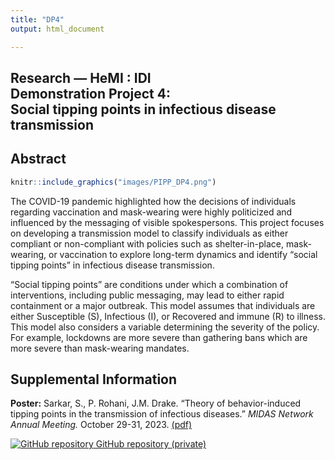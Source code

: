 ```yaml
---
title: "DP4"
output: html_document

---
```

<!-- BANNER --> 
</div> <!-- container-fluid main-container -->
<div class="jumbotron homepagebanner jumbotron-fluid">
<div class="container">
## **Research --- HeMI : IDI**<br>Demonstration Project 4:<br>Social tipping points in infectious disease transmission {.lead .tagline}
</div> <!--end container-->
</div> <!--end jumbotron-->

<!-- MAIN CONTENT --> 
<div class="container-fluid main-container">

<!-- <p id="disclaimer"></p> -->

## Abstract

```r
knitr::include_graphics("images/PIPP_DP4.png")
```
The COVID-19 pandemic highlighted how the decisions of individuals regarding vaccination and mask-wearing were highly politicized and influenced by the messaging of visible spokespersons. This project focuses on developing a transmission model to classify individuals as either compliant or non-compliant with policies such as shelter-in-place, mask-wearing, or vaccination to explore long-term dynamics and identify “social tipping points” in infectious disease transmission. 

"Social tipping points" are conditions under which a combination of interventions, including public messaging, may lead to either rapid containment or a major outbreak. This model assumes that individuals are either Susceptible (S), Infectious (I), or Recovered and immune (R)  to illness. This model also considers a variable determining the severity of the policy. For example, lockdowns are more severe than gathering bans which are more severe than mask-wearing mandates. 

<!--
```r
knitr::include_url("DP4_summary.html")
```
<script>iFrameResize({ log: false }, '#DP4')</script>
-->

## Supplemental Information


<div class="container-frames">

<!--
<p>Preprint:<br>
  <a href="https://github.com/CEIDatUGA/covid-university-reopening/raw/master/manuscript.pdf" target="_blank">
  Demonstration Project 4: Social tipping points in infectious disease transmission</a> (pdf)
</p>
-->

<p>**Poster:** Sarkar, S., P. Rohani, J.M. Drake. "Theory of behavior-induced tipping points in the transmission of infectious diseases." *MIDAS Network Annual Meeting.* October 29-31, 2023. 
<a href="pdf/MIDAS_2023_poster_Sarkar.pdf" target="_blank">(pdf) </a>
</p>

<p>
  <a href="https://github.com/cimidi/sarkar-social-tipping-points" target="_blank">
    <img src="images/GitHub-Mark-64px.png" id="github-icon" alt="GitHub repository"/>
    GitHub repository (private)
  </a>
</p>

</div>

